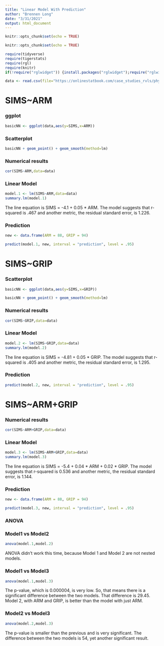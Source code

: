 ```yaml
---
title: "Linear Model With Prediction"
author: "Brennen Long"
date: "3/31/2021"
output: html_document
---
```


```r
knitr::opts_chunk$set(echo = TRUE)
```

```r
knitr::opts_chunk$set(echo = TRUE)
```

```r
require(tidyverse)
require(tigerstats)
require(rgl)
require(knitr)
if(!require("rglwidget")) {install.packages("rglwidget");require("rglwidget")}
```

```r
data <- read.csv(file="https://onlinestatbook.com/case_studies_rvls/physical_strength/data.txt",sep="",header=TRUE) 
```

# SIMS~ARM

### ggplot 
```r
basicNN <- ggplot(data,aes(y=SIMS,x=ARM))
``` 

### Scatterplot
```r
basicNN + geom_point() + geom_smooth(method=lm)
```

### Numerical results

```r
cor(SIMS~ARM,data=data)
```

### Linear Model

```r
model.1 <- lm(SIMS~ARM,data=data)
summary.lm(model.1)
```

The line equation is SIMS = -4.1 + 0.05 * ARM.
The model suggests that r-squared is .467 and another metric, the residual standard error, is 1.226.

### Prediction

```r
new <- data.frame(ARM = 88, GRIP = 94)
```

```r
predict(model.1, new, interval = "prediction", level = .95)
```

# SIMS~GRIP

### Scatterplot
```r
basicNN <- ggplot(data,aes(y=SIMS,x=GRIP))
``` 

```r
basicNN + geom_point() + geom_smooth(method=lm)
```

### Numerical results

```r
cor(SIMS~GRIP,data=data)
```

### Linear Model

```r
model.2 <- lm(SIMS~GRIP,data=data)
summary.lm(model.2)
```

The line equation is SIMS = -4.81 + 0.05 * GRIP.
The model suggests that r-squared is .405 and another metric, the residual standard error, is 1.295.   

### Prediction

```r
predict(model.2, new, interval = "prediction", level = .95)
```

# SIMS~ARM+GRIP

### Numerical results

```r
cor(SIMS~ARM+GRIP,data=data)
```

### Linear Model

```r
model.3 <- lm(SIMS~ARM+GRIP,data=data)
summary.lm(model.3)
```

The line equation is SIMS = -5.4 + 0.04 * ARM + 0.02 * GRIP.
The model suggests that r-squared is 0.536 and another metric, the residual standard error, is 1.144.

### Prediction

```r
new <- data.frame(ARM = 88, GRIP = 94)
```

```r
predict(model.3, new, interval = "prediction", level = .95)
```

### ANOVA

### Model1 vs Model2
```r
anova(model.1,model.2)
```

ANOVA didn't work this time, because Model 1 and Model 2 are not nested models.  

### Model1 vs Model3
```r
anova(model.1,model.3)
```

The p-value, which is 0.000004, is very low. So, that means there is a significant difference between the two models. That difference is 29.45. Model 2, with ARM and GRIP, is better than the model with just ARM.

### Model2 vs Model3 

```r
anova(model.2,model.3)
```  

The p-value is smaller than the previous and is very significant. The difference between the two models is 54, yet another significant result. 